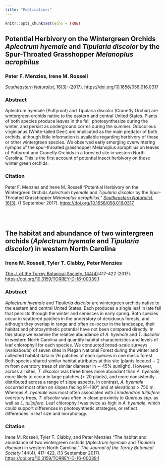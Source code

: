 ```yaml
---
title: "Publications"
---
```


```r
knitr::opts_chunk$set(echo = TRUE)
```

## Potential Herbivory on the Wintergreen Orchids *Aplectrum hyemale* and *Tipularia discolor* by the Spur-Throated Grasshopper *Melanoplus acrophilus*

### Peter F. Menzies, Irene M. Rossell

[*Southeastern Naturalist*, 16(3)](Southeastern Naturalist): (2017). [https://doi.org/10.1656/058.016.0317](https://doi.org/10.1656/058.016.0317)

### Abstract

Aplectrum hyemale (Puttyroot) and Tipularia discolor (Cranefly Orchid) are wintergreen orchids native to the eastern and central United States. Plants of both species produce leaves in the fall, photosynthesize during the winter, and persist as underground corms during the summer. Odocoileus virginianus (White-tailed Deer) are implicated as the main predator of both orchids, although little information is available regarding herbivory of these or other wintergreen species. We observed early emerging overwintering nymphs of the spur-throated grasshopper Melanoplus acrophilus on leaves of Puttyroot and Cranefly Orchids in a forested site in western North Carolina. This is the first account of potential insect herbivory on these winter green orchids.

### Citation

Peter F. Menzies and Irene M. Rossell "Potential Herbivory on the Wintergreen Orchids *Aplectrum hyemale* and *Tipularia discolor* by the Spur-Throated Grasshopper *Melanoplus acrophilus*," [*Southeastern Naturalist*, 16(3)](Southeastern Naturalist), (1 September 2017). [https://doi.org/10.1656/058.016.0317](https://doi.org/10.1656/058.016.0317)

<br>
<br>

## The habitat and abundance of two wintergreen orchids (*Aplectrum hyemale* and *Tipularia discolor*) in western North Carolina

### Irene M. Rossell, Tyler T. Clabby, Peter Menzies

[The J. of the Torrey Botanical Society, 144(4)](https://bioone.org/journals/the-journal-of-the-torrey-botanical-society/volume-144/issue-4):417-422 (2017). [https://doi.org/10.3159/TORREY-D-16-00039.1](https://doi.org/10.3159/TORREY-D-16-00039.1)

### Abstract

*Aplectrum hyemale* and *Tipularia discolor* are wintergreen orchids native to the eastern and central United States. Each produces a single leaf in late fall that persists through the winter and senesces in early spring. Both species occur in scattered patches in the understory of deciduous forests, and although they overlap in range and often co-occur in the landscape, their habitat and photosynthetic potential have not been compared directly. In this study we examine the relative abundance of *A. hyemale* and *T. discolor* in western North Carolina and quantify habitat characteristics and levels of leaf chlorophyll for each species. We conducted broad-scale surveys (walkabouts) of seven sites in Pisgah National Forest during the winter and collected habitat data in 26 patches of each species in one mesic forest. Both species shared similar habitat attributes at this site (plants located ∼ 2 m from overstory trees of similar diameter in ∼ 45% sunlight). However, across all sites, *T. discolor* was three times more abundant than *A. hyemale*, more likely to occur in large patches (> 20 plants), and more consistently distributed across a range of slope aspects. In contrast, *A. hyemale* occurred most often on slopes facing 91–180°, and at elevations > 750 m. Whereas *A. hyemale* was most often associated with *Liriodendron tulipifera* overstory trees, *T. discolor* was often in close proximity to *Quercus spp.* as well as *L. tulipifera*. Leaf chlorophyll was twice as high in *A. hyemale*, which could support differences in photosynthetic strategies, or reflect differences in leaf size and morphology.

### Citation

Irene M. Rossell, Tyler T. Clabby, and Peter Menzies "The habitat and abundance of two wintergreen orchids (*Aplectrum hyemale* and *Tipularia discolor*) in western North Carolina," *The Journal of the Torrey Botanical Society* 144(4), 417-422, (13 September 2017). [https://doi.org/10.3159/TORREY-D-16-00039.1](https://doi.org/10.3159/TORREY-D-16-00039.1)